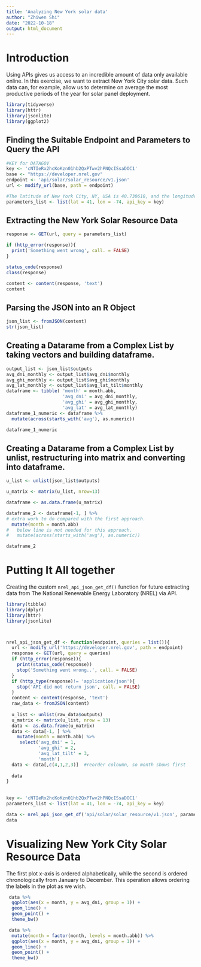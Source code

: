 ```yaml
---
title: 'Analyzing New York solar data'
author: "Zhiwen Shi"
date: "2022-10-18"
output: html_document
---
```


# Introduction

Using APIs gives us access to an incredible amount of data only available online. In this exercise, we want to extract New York City solar data. Such data can, for example, allow us to determine on average the most productive periods of the year for solar panel deployment.

```r
library(tidyverse)
library(httr)
library(jsonlite)
library(ggplot2)
```


## Finding the Suitable Endpoint and Parameters to Query the API

```r
#KEY for DATAGOV
key <- 'cNTIeRx2hcKoKzn01hb2QxPTwv2hPNQcISsaDOC1'
base <- "https://developer.nrel.gov"
endpoint <- 'api/solar/solar_resource/v1.json'
url <- modify_url(base, path = endpoint)

#The latitude of New York City, NY, USA is 40.730610, and the longitude is -73.935242. 
parameters_list <- list(lat = 41, lon = -74, api_key = key)
```

## Extracting the New York Solar Resource Data

```r
response <- GET(url, query = parameters_list)

if (http_error(response)){
  print('Something went wrong', call. = FALSE)
}

status_code(response)
class(response)

content <- content(response, 'text')
content
```

## Parsing the JSON into an R Object
```r
json_list <- fromJSON(content)
str(json_list)
```

## Creating a Datarame from a Complex List by taking vectors and building dataframe.

```r

output_list <- json_list$outputs
avg_dni_monthly <- output_list$avg_dni$monthly
avg_ghi_monthly <- output_list$avg_ghi$monthly
avg_lat_monthly <- output_list$avg_lat_tilt$monthly
dataframe <- tibble( 'month' = month.abb, 
                     'avg_dni' = avg_dni_monthly,
                     'avg_ghi' = avg_ghi_monthly,
                     'avg_lat' = avg_lat_monthly)
dataframe_1_numeric <- dataframe %>%
  mutate(across(starts_with('avg'), as.numeric))

dataframe_1_numeric
```

## Creating a Datarame from a Complex List by unlist, restructuring into matrix and converting into dataframe.

```r
u_list <- unlist(json_list$outputs)

u_matrix <- matrix(u_list, nrow=13)

dataframe <- as.data.frame(u_matrix)

dataframe_2 <- dataframe[-1, ] %>%
# extra work to do compared with the first approach.
  mutate(month = month.abb)
#   below line is not needed for this approach.
#   mutate(across(starts_with('avg'), as.numeric))

dataframe_2
```

# Putting It All together

Creating the custom `nrel_api_json_get_df()` function for future extracting data from The National Renewable Energy Laboratory (NREL) via API.

```r
library(tibble)
library(dplyr)
library(httr)
library(jsonlite)



nrel_api_json_get_df <- function(endpoint, queries = list()){
  url <- modify_url('https://developer.nrel.gov', path = endpoint)
  response <- GET(url, query = queries)
  if (http_error(response)){
    print(status_code(response))
    stop('Something went wrong..', call. = FALSE)
  }
  if (http_type(response)!= 'application/json'){
    stop('API did not return json', call. = FALSE)
  }
  content <- content(response, 'text')
  raw_data <- fromJSON(content)
  
  u_list <- unlist(raw_data$outputs)
  u_matrix <- matrix(u_list, nrow = 13)
  data <- as.data.frame(u_matrix)
  data <- data[-1, ] %>% 
    mutate(month = month.abb) %>% 
     select('avg_dni' = 1, 
            'avg_ghi' = 2, 
            'avg_lat_tilt' = 3,
            'month')
  data <- data[,c(4,1,2,3)]  #reorder coloumn, so month shows first
  
  data
}
  
 
key <- 'cNTIeRx2hcKoKzn01hb2QxPTwv2hPNQcISsaDOC1'
parameters_list <- list(lat = 41, lon = -74, api_key = key)

data <- nrel_api_json_get_df('api/solar/solar_resource/v1.json', parameters_list)
data
```

# Visualizing New York City Solar Resource Data

The first plot x-axis is ordered alphabetically, while the second is ordered chronologically from January to December. 
This operation allows ordering the labels in the plot as we wish.

```r
 data %>%
  ggplot(aes(x = month, y = avg_dni, group = 1)) +
  geom_line() +
  geom_point() +
  theme_bw()
```

```r

 data %>%
  mutate(month = factor(month, levels = month.abb)) %>% 
  ggplot(aes(x = month, y = avg_dni, group = 1)) +
  geom_line() +
  geom_point() +
  theme_bw()

```

